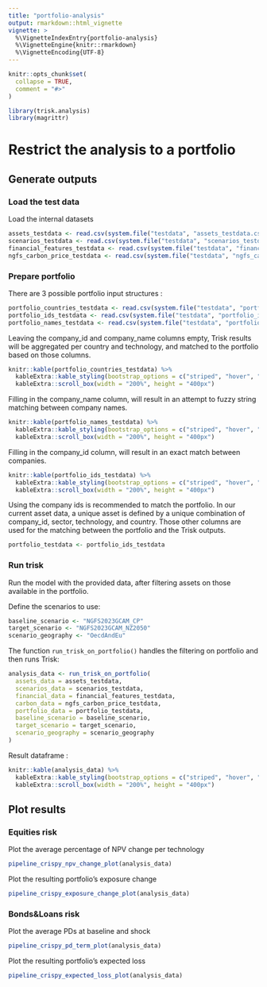 ```yaml
---
title: "portfolio-analysis"
output: rmarkdown::html_vignette
vignette: >
  %\VignetteIndexEntry{portfolio-analysis}
  %\VignetteEngine{knitr::rmarkdown}
  %\VignetteEncoding{UTF-8}
---
```


```r
knitr::opts_chunk$set(
  collapse = TRUE,
  comment = "#>"
)
```

```r
library(trisk.analysis)
library(magrittr)
```

# Restrict the analysis to a portfolio

## Generate outputs
### Load the test data

Load the internal datasets

```r
assets_testdata <- read.csv(system.file("testdata", "assets_testdata.csv", package = "trisk.model", mustWork = TRUE))
scenarios_testdata <- read.csv(system.file("testdata", "scenarios_testdata.csv", package = "trisk.model", mustWork = TRUE))
financial_features_testdata <- read.csv(system.file("testdata", "financial_features_testdata.csv", package = "trisk.model", mustWork = TRUE))
ngfs_carbon_price_testdata <- read.csv(system.file("testdata", "ngfs_carbon_price_testdata.csv", package = "trisk.model", mustWork = TRUE))
```


### Prepare portfolio

There are 3 possible portfolio input structures :

```r
portfolio_countries_testdata <- read.csv(system.file("testdata", "portfolio_countries_testdata.csv", package = "trisk.analysis"))
portfolio_ids_testdata <- read.csv(system.file("testdata", "portfolio_ids_testdata.csv", package = "trisk.analysis"))
portfolio_names_testdata <- read.csv(system.file("testdata", "portfolio_names_testdata.csv", package = "trisk.analysis"))
```

Leaving the company_id and company_name columns empty, Trisk results will be aggregated per country and technology, and matched to the portfolio based on those columns.

```r
knitr::kable(portfolio_countries_testdata) %>%
  kableExtra::kable_styling(bootstrap_options = c("striped", "hover", "condensed")) %>%
  kableExtra::scroll_box(width = "200%", height = "400px")
```

Filling in the company_name column, will result in an attempt to fuzzy string matching between company names.

```r
knitr::kable(portfolio_names_testdata) %>%
  kableExtra::kable_styling(bootstrap_options = c("striped", "hover", "condensed")) %>%
  kableExtra::scroll_box(width = "200%", height = "400px")
```

Filling in the company_id column, will result in an exact match between companies.

```r
knitr::kable(portfolio_ids_testdata) %>%
  kableExtra::kable_styling(bootstrap_options = c("striped", "hover", "condensed")) %>%
  kableExtra::scroll_box(width = "200%", height = "400px")
```

Using the company ids is recommended to match the portfolio. In our current asset data, a unique asset is defined by a unique combination of company_id, sector, technology, and country. Those other columns are used for the matching between the portfolio and the Trisk outputs.

```r
portfolio_testdata <- portfolio_ids_testdata
```


### Run trisk 

Run the model with the provided data, after filtering assets on those available in the portfolio.

Define the scenarios to use:
```r
baseline_scenario <- "NGFS2023GCAM_CP"
target_scenario <- "NGFS2023GCAM_NZ2050"
scenario_geography <- "OecdAndEu"
```

The function `run_trisk_on_portfolio()` handles the filtering on portfolio and then runs Trisk:
```r
analysis_data <- run_trisk_on_portfolio(
  assets_data = assets_testdata,
  scenarios_data = scenarios_testdata,
  financial_data = financial_features_testdata,
  carbon_data = ngfs_carbon_price_testdata,
  portfolio_data = portfolio_testdata,
  baseline_scenario = baseline_scenario,
  target_scenario = target_scenario,
  scenario_geography = scenario_geography
)
```

Result dataframe : 

```r
knitr::kable(analysis_data) %>%
  kableExtra::kable_styling(bootstrap_options = c("striped", "hover", "condensed")) %>%
  kableExtra::scroll_box(width = "200%", height = "400px")
```

## Plot results

### Equities risk

Plot the average percentage of NPV change per technology

```r
pipeline_crispy_npv_change_plot(analysis_data)
```

Plot the resulting portfolio's exposure change 

```r
pipeline_crispy_exposure_change_plot(analysis_data)
```
### Bonds&Loans risk

Plot the average PDs at baseline and shock

```r
pipeline_crispy_pd_term_plot(analysis_data)
```

Plot the resulting portfolio's expected loss

```r
pipeline_crispy_expected_loss_plot(analysis_data)
```
